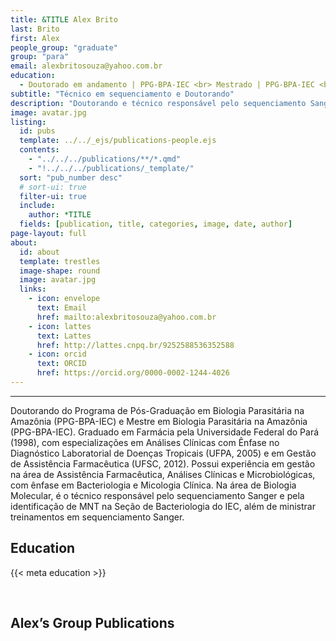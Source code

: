 ---
title: &TITLE Alex Brito
last: Brito
first: Alex
people_group: "graduate"
group: "para"
email: alexbritosouza@yahoo.com.br
education:
  - Doutorado em andamento | PPG-BPA-IEC <br> Mestrado | PPG-BPA-IEC <br> Graduação | Universidade Federal do Pará, 1998 <br> Especialização | Análises Clínicas com Ênfase no Diagnóstico Laboratorial de Doenças Tropicais, UFPA, 2005 <br> Especialização | Gestão de Assistência Farmacêutica, UFSC, 2012
subtitle: "Técnico em sequenciamento e Doutorando"
description: "Doutorando e técnico responsável pelo sequenciamento Sanger e pela identificação de MNT na Seção de Bacteriologia do IEC"
image: avatar.jpg
listing:
  id: pubs
  template: ../../_ejs/publications-people.ejs
  contents:
    - "../../../publications/**/*.qmd"
    - "!../../../publications/_template/"
  sort: "pub_number desc"
  # sort-ui: true
  filter-ui: true
  include:
    author: *TITLE
  fields: [publication, title, categories, image, date, author]
page-layout: full
about:
  id: about
  template: trestles
  image-shape: round
  image: avatar.jpg
  links:
    - icon: envelope
      text: Email
      href: mailto:alexbritosouza@yahoo.com.br
    - icon: lattes
      text: Lattes
      href: http://lattes.cnpq.br/9252588536352588
    - icon: orcid
      text: ORCID
      href: https://orcid.org/0000-0002-1244-4026
---

<hr>

:::{#about}

Doutorando do Programa de Pós-Graduação em Biologia Parasitária na Amazônia (PPG-BPA-IEC) e Mestre em Biologia Parasitária na Amazônia (PPG-BPA-IEC). Graduado em Farmácia pela Universidade Federal do Pará (1998), com especializações em Análises Clínicas com Ênfase no Diagnóstico Laboratorial de Doenças Tropicais (UFPA, 2005) e em Gestão de Assistência Farmacêutica (UFSC, 2012). Possui experiência em gestão na área de Assistência Farmacêutica, Análises Clínicas e Microbiológicas, com ênfase em Bacteriologia e Micologia Clínica. Na área de Biologia Molecular, é o técnico responsável pelo sequenciamento Sanger e pela identificação de MNT na Seção de Bacteriologia do IEC, além de ministrar treinamentos em sequenciamento Sanger.

## Education
{{< meta education >}}

<br>

:::

## Alex's Group Publications

:::{#pubs}
:::
